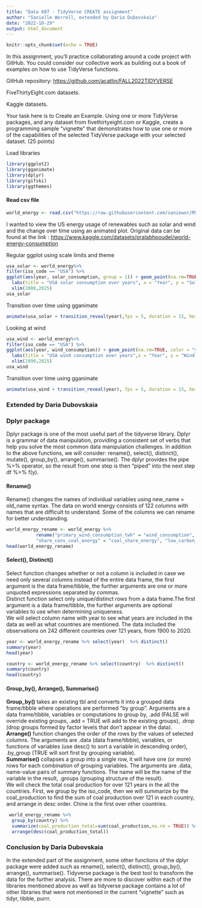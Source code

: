 ---
title: "Data 607 - TidyVerse CREATE assignment"
author: "Sanielle Worrell, extended by Daria Dubovskaia"
date: "2022-10-29"
output: html_document
---

```{r setup, include=FALSE}
knitr::opts_chunk$set(echo = TRUE)
```

In this assignment, you'll practice collaborating around a code project with GitHub. You could consider our collective work as building out a book of examples on how to use TidyVerse functions.

GitHub repository: <https://github.com/acatlin/FALL2022TIDYVERSE>

FiveThirtyEight.com datasets.

Kaggle datasets.

Your task here is to Create an Example. Using one or more TidyVerse packages, and any dataset from fivethirtyeight.com or Kaggle, create a programming sample "vignette" that demonstrates how to use one or more of the capabilities of the selected TidyVerse package with your selected dataset. (25 points)

Load libraries

```{r}
library(ggplot2)
library(gganimate)
library(dplyr)
library(gifski)
library(ggthemes)
```

#### Read csv file

```{r}
world_energy <- read.csv("https://raw.githubusercontent.com/saniewor/MSDS/main/datasets/World%20Energy%20Consumption.csv")
```

I wanted to view the US energy usage of renewables such as solar and wind and the change over time using an animated plot. Original data can be found at the link : <https://www.kaggle.com/datasets/pralabhpoudel/world-energy-consumption>

Regular ggplot using scale limits and theme

```{r}
usa_solar <- world_energy%>%
filter(iso_code == "USA") %>%
ggplot(aes(year, solar_consumption, group = 1)) + geom_point(na.rm=TRUE, color = "blue") + geom_line(na.rm=TRUE, color = "green")+
  labs(title = "USA solar consumption over years", x = "Year", y = "Solar consumption")+theme_stata()+
  xlim(2000,2025)
usa_solar
```

Transition over time using gganimate

```{r}
animate(usa_solar + transition_reveal(year),fps = 5, duration = 15, height = 500, width = 675)
```

Looking at wind

```{r}
usa_wind <- world_energy%>%
filter(iso_code == "USA") %>%
ggplot(aes(year, wind_consumption)) + geom_point(na.rm=TRUE, color = "yellow") + geom_line(na.rm=TRUE, color = "red")+
  labs(title = "USA wind consumption over years",x = "Year", y = "Wind consumption")+ theme_economist()+
  xlim(1990,2025)
usa_wind
```

Transition over time using gganimate

```{r}
animate(usa_wind + transition_reveal(year), fps = 5, duration = 15, height = 500, width = 675, )
```


### Extended by Daria Dubovskaia

###  Dplyr package
Dplyr package is one of the most useful part of the tidyverse library. Dplyr is a grammar of data manipulation, providing a consistent set of verbs that help you solve the most common data manipulation challenges. In addition to the above functions, we will consider: rename(), select(), distinct(), mutate(), group_by(), arrange(), summarise(). The dplyr provides the pipe %>% operator, so the result from one step is then “piped” into the next step df %>% f(y).

#### Rename()
Rename() changes the names of individual variables using new_name = old_name syntax. The data on world energy consists of 122 columns with names that are difficult to understand. Some of the columns we can rename for better understanding.

```{r warning=FALSE, message=FALSE}
world_energy_rename <- world_energy %>% 
           rename("primary_wind_consumption_twh" = "wind_consumption",
           "share_cons_coal_energy" = "coal_share_energy", "low_carbon_elect_cons_percapita"="low_carbon_energy_per_capita", "gross_domestic_product" = "gdp")
head(world_energy_rename)
```

#### Select(), Distinct()
Select function changes whether or not a column is included in case we need only several columns instead of the entire data frame, the first argument is the data frame/tibble, the further arguments are one or more unquoted expressions separated by commas. \
Distinct function select only unique/distinct rows from a data frame.The first argument is a data frame/tibble, the further arguments are optional variables to use when determining uniqueness.\
We will select column name with year to see what years are included in the data as well as what countries are mentioned. The data included the observations on 242 different countries over 121 years, from 1900 to 2020.

```{r}
year <- world_energy_rename %>% select(year)  %>% distinct()
summary(year)
head(year)

country <- world_energy_rename %>% select(country)  %>% distinct()
summary(country)
head(country)
```

#### Group_by(), Arrange(), Summarise()
**Group_by()** takes an existing tbl and converts it into a grouped data frame/tibble where operations are performed "by group". Arguments are a data frame/tibble, variables or computations to group by, .add (FALSE will override existing groups, .add = TRUE will add to the existing groups), .drop (drop groups formed by factor levels that don't appear in the data).\
**Arrange()** function changes the order of the rows by the values of selected columns. The arguments are .data (data frame/tibble), variables, or functions of variables (use desc() to sort a variable in descending order), .by_group (TRUE will sort first by grouping variable). \
**Summarise()** collapses a group into a single row, it will have one (or more) rows for each combination of grouping variables. The arguments are .data, name-value pairs of summary functions. The name will be the name of the variable in the result, .groups (grouping structure of the result).\
We will check the total coal production for over 121 years in the all the countries. First, we group by the iso_code, then we will summarize by the coal_production to find the sum of coal production over 121 in each country, and arrange in desc order. Chine is the first over other countries.
```{r}
 world_energy_rename %>% 
  group_by(country) %>% 
  summarize(coal_production_total=sum(coal_production,na.rm = TRUE)) %>% 
  arrange(desc(coal_production_total))
```

### Conclusion by Daria Dubovskaia
In the extended part of the assignment, some other functions of the dplyr package were added such as rename(), select(), distinct(), group_by(), arrange(), summarise().
Tidyverse package is the best tool to transform the data for the further analysis. There are more to discover within each of the libraries mentioned above as well as tidyverse package contains a lot of other libraries that were not mentioned in the current “vignette” such as tidyr, tibble, purrr.
